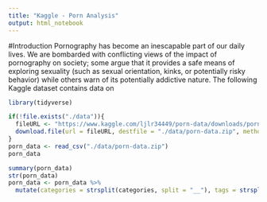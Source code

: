 ```yaml
---
title: "Kaggle - Porn Analysis"
output: html_notebook
---
```


#Introduction
Pornography has become an inescapable part of our daily lives. We are bombarded with conflicting views of the impact of pornography on society; some argue that it provides a safe means of exploring sexuality (such as sexual orientation, kinks, or potentially risky behavior) while others warn of its potentially addictive nature.
The following Kaggle dataset contains data on 
```r
library(tidyverse)
```

```r
if(!file.exists("./data")){
  fileURL <- "https://www.kaggle.com/ljlr34449/porn-data/downloads/porn-data.zip"
  download.file(url = fileURL, destfile = "./data/porn-data.zip", method = "curl")
}
porn_data <- read_csv("./data/porn-data.zip")
porn_data
```

```r
summary(porn_data)
str(porn_data)
porn_data <- porn_data %>% 
  mutate(categories = strsplit(categories, split = "__"), tags = strsplit(tags, split = "__"))

```


